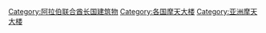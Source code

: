 [[Category:阿拉伯联合酋长国建筑物|Category:阿拉伯联合酋长国建筑物]]
[[Category:各国摩天大楼|Category:各国摩天大楼]]
[[Category:亚洲摩天大楼|Category:亚洲摩天大楼]]